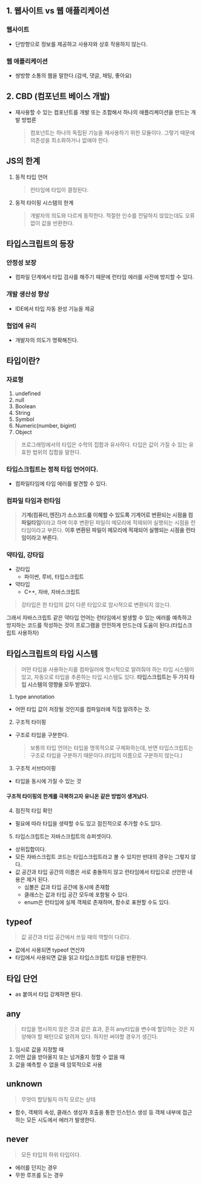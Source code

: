 ## 1. 웹사이트 vs 웹 애플리케이션

### 웹사이트

- 단방향으로 정보를 제공하고 사용자와 상호 작용하지 않는다.

### 웹 애플리케이션

- 쌍방향 소통의 웹을 말한다.(검색, 댓글, 채팅, 좋아요)

## 2. CBD (컴포넌트 베이스 개발)

- 재사용할 수 있는 컴포넌트를 개발 또는 조합해서 하나의 애플리케이션을 만드는 개발 방법론
  > 컴포넌트는 하나의 독립된 기능을 재사용하기 위한 모듈이다. 그렇기 때문에 의존성을 최소화하거나 없애야 한다.

## JS의 한계

1. 동적 타입 언어
   > 런타임에 타입이 결정된다.
2. 동적 타이핑 시스템의 한계
   > 개발자의 의도와 다르게 동작한다.
   > 적절한 인수를 전달하지 않았는데도 오류없이 값을 반환한다.

## 타입스크립트의 등장

### 안정성 보장

- 컴파일 단계에서 타입 검사를 해주기 때문에 런타임 에러를 사전에 방지할 수 있다.

### 개발 생산성 향상

- IDE에서 타입 자동 완성 기능을 제공

### 협업에 유리

- 개발자의 의도가 명확해진다.

## 타입이란?

### 자료형

1. undefined
2. null
3. Boolean
4. String
5. Symbol
6. Numeric(number, bigint)
7. Object

> 프로그래밍에서의 타입은 수학의 집합과 유사하다. 타입은 값이 가질 수 있는 유효한 범위의 집합을 말한다.

### 타입스크립트는 정적 타입 언어이다.

- 컴파일타임에 타입 에러를 발견할 수 있다.

### 컴파일 타임과 런타임

> **기계(컴퓨터,엔진)가 소스코드를 이해할 수 있도록 기계어로 변환되는 시점을 컴파일타임**이라고 하며 이후 변환된 파일이 메모리에 적재되어 실행되는 시점을 런타임이라고 부른다.
> **이후 변환된 파일이 메모리에 적재되어 실행되는 시점을 런타임이라고 부른다.**

### 약타입, 강타입

- 강타입
  - 파이썬, 루비, 타입스크립트
- 약타입
  - C++, 자바, 자바스크립트

> 강타입은 한 타입의 값이 다른 타입으로 암시적으로 변환되지 않는다.

그래서 자바스크립트 같은 약타입 언어는 런타임에서 발생할 수 있는 에러를 예측하고 방지하는 코드를 작성하는 것이 프로그램을 안전하게 만드는데 도움이 된다.(타입스크립트 사용하자)

## 타입스크립트의 타입 시스템

> 어떤 타입을 사용하는지를 컴파일러에 명시적으로 알려줘야 하는 타입 시스템이 있고, 자동으로 타입을 추론하는 타입 시스템도 있다. **타입스크립트는 두 가지 타입 시스템의 영향을 모두 받았다.**

1. type annotation

- 어떤 타입 값이 저장될 것인지를 컴파일러에 직접 알려주는 것.

2. 구조적 타이핑

- 구조로 타입을 구분한다.
  > 보통의 타입 언어는 타입을 명목적으로 구체화하는데, 반면 타입스크립트는 구조로 타입을 구분하기 때문이다.(타입의 이름으로 구분하지 않는다.)

3. 구조적 서브타이핑

- 타입을 동시에 가질 수 있는 것

#### 구조적 타이핑의 한계를 극복하고자 유니온 같은 방법이 생겨났다.

4. 점진적 타입 확인

- 필요에 따라 타입을 생략할 수도 있고 점진적으로 추가할 수도 있다.

5. 타입스크립트는 자바스크립트의 슈퍼셋이다.

- 상위집합이다.
- 모든 자바스크립트 코드는 타입스크립트라고 볼 수 있지만 반대의 경우는 그렇지 않다.
- 값 공간과 타입 공간의 이름은 서로 충돌하지 않고 런타임에서 타입으로 선언한 내용은 제거 된다.
  - 심볼은 값과 타입 공간에 동시에 존재함
  - 클래스는 값과 타입 공간 모두에 포함될 수 있다.
  - enum은 런타임에 실제 객체로 존재하며, 함수로 표현할 수도 있다.

## typeof

> 값 공간과 타입 공간에서 쓰일 때의 역할이 다르다.

- 값에서 사용되면 typeof 연산자
- 타입에서 사용되면 값을 읽고 타입스크립트 타입을 반환한다.

## 타입 단언

- as 붙여서 타입 강제하면 된다.

## any

> 타입을 명시하지 않은 것과 같은 효과, 흔히 any타입을 변수에 할당하는 것은 지양해야 할 패턴으로 알려져 있다. 하지만 써야할 경우가 생긴다.

1. 임시로 값을 지정할 때
2. 어떤 값을 받아올지 또는 넘겨줄지 정할 수 없을 때
3. 값을 예측할 수 없을 때 암묵적으로 사용

## unknown

> 무엇이 할당될지 아직 모르는 상태

- 함수, 객체의 속성, 클래스 생성자 호출을 통한 인스턴스 생성 등 객체 내부에 접근하는 모든 시도에서 에러가 발생한다.

## never

> 모든 타입의 하위 타입이다.

- 에러를 던지는 경우
- 무한 루프를 도는 경우
